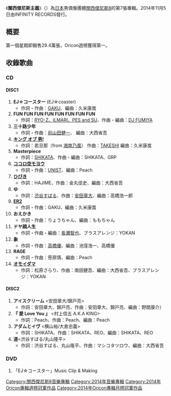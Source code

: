 {{Infobox Album 
| Name           = 關西傑尼斯主義<br />{{lang|ja|関ジャニズム}}
| Artist         = [[關西傑尼斯8|關西傑尼斯8]]
| Type           = 專輯
| Released       = 2014年11月5日
| Recorded       = 
| Genre          = [[J-POP|J-POP]]
| Length         = 
| Label          = INFINITY RECORDS
| Producer       = 
| Reviews        = 
| Chart position = * 周榜最高第1名（[[Oricon|Oricon]]）<br />2014年11月份月間第1名（[[Oricon|Oricon]]）<br />2014年度年間第9名（[[Oricon|Oricon]]）
| Certification  = 
| Last album     = [[JUKE_BOX_(關西傑尼斯8專輯)|JUKE BOX]]<br />（2013年）
| This album     = '''關西傑尼斯主義'''<br />（2014年）
| Next album     = [[關8的灌飽元氣CD!!|關8的灌飽元氣CD!!]]<br />（2015年）
}}

《'''關西傑尼斯主義'''》（{{lang|ja|'''関ジャニズム'''}}）為[[日本|日本]]男偶像團體[[關西傑尼斯8|關西傑尼斯8]]的第7張專輯。2014年11月5日由INFINITY RECORDS發行。

== 概要 ==
第一個星期即銷售29.4萬張，Oricon週榜獲得第一。

== 收錄歌曲 ==
=== CD ===
==== DISC1 ====
# '''EJ☆コースター''' (EJ☆coaster)
#* 作詞・作曲：[[UNIST|GAKU]]、編曲：久米康嵩 
# '''FUN FUN FUN FUN FUN FUN FUN FUN'''
#* 作詞：[[RIP_SLYME|RYO-Z、ILMARI、PES and SU]]、作曲・編曲：[[RIP_SLYME|DJ FUMIYA]]
# '''三十路少年'''
#* 作詞・作曲：[[前山田健一|前山田健一]]、 編曲：大西省吾
# '''[[KING_OF_男！|キング オブ 男!]]'''
#* 作詞：若旦那（from [[湘南乃風|湘南乃風]]） 作曲：[[TAKESHI|TAKESHI]] 編曲：久米康嵩
# '''Masterpiece'''
#* 作詞：[[SHIKATA|SHIKATA]]、作曲・編曲：SHIKATA、GRP
# '''[[心空模樣|ココロ空モヨウ]]'''
#* 作詞・作曲：[[UNIST|UNIST]]、編曲：Peach
# '''[[聲音_(關西傑尼斯8單曲)|ひびき]]'''
#* 作詞：HAJIME、作曲：金丸佳史、編曲：大西省吾
# '''ゆ'''
#* 作詞：[[渋谷すばる|渋谷すばる]]、作曲：[[安田章大|安田章大]]、編曲：高橋浩一郎
# '''[[ER2_(關西傑尼斯8單曲)|ER2]]'''
#* 作詞・作曲：GAKU、編曲：久米康嵩
# '''おえかき'''
#* 作詞・作曲：りょうちゃん、編曲：ももちゃん
# '''ドヤ顔人生'''
#* 作詞・作曲・編曲：[[長瀬智也|長瀬智也]]、ブラスアレンジ：YOKAN
# '''象'''
#* 作詞・作曲：[[高橋優|高橋優]]、編曲：池窪浩一、高橋優
# '''RAGE''' 
#* 作詞・作曲：笹原慎、編曲：Peach
# '''[[思念的棒球|オモイダマ]]'''
#* 作詞：松原さらり、作曲：南田健吾、編曲：大西省吾、ブラスアレンジ：YOKAN

==== DISC2 ====
# '''アイスクリーム''' <安田章大/錦戸亮> 
#* 作詞：安田章大、錦戸亮、作曲：安田章大、錦戸亮、編曲：野間康介）
# '''『 愛 Love You 』''' <村上信五 A.K.A KING>
#* 作詞：Peach、作曲：Peach、編曲：Peach
# '''アダムとイヴ''' <横山裕/大倉忠義>
#* 作詞：SHIKATA、作曲：SHIKATA、REO、編曲：SHIKATA、REO
# '''道'''<渋谷すばる/丸山隆平>
#* 作詞：渋谷すばる、丸山隆平、作曲：マシコタツロウ、編曲：大西省吾

=== DVD ===
# 「EJ☆コースター」Music Clip & Making


{{關西傑尼斯8}}
{{Oricon專輯月榜冠軍 (2010年代前期)|2014年11月}}
{{Oricon專輯週榜冠軍 (2014年)|2014年11月17日}}

{{DEFAULTSORT:FIGHT}}

[[Category:關西傑尼斯8音樂專輯|Category:關西傑尼斯8音樂專輯]]
[[Category:2014年音樂專輯|Category:2014年音樂專輯]]
[[Category:2014年Oricon專輯週榜冠軍作品|Category:2014年Oricon專輯週榜冠軍作品]]
[[Category:2014年Oricon專輯月榜冠軍作品|Category:2014年Oricon專輯月榜冠軍作品]]